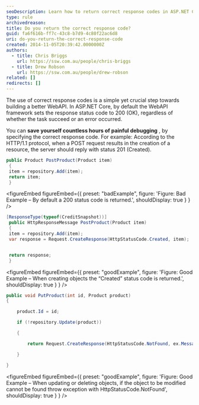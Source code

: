 ```yaml
---
seoDescription: Learn how to return correct response codes in ASP.NET Core WebAPI and improve debugging efficiency.
type: rule
archivedreason:
title: Do you return the correct response code?
guid: fa6f616b-ff7c-43c8-b7d9-4c80f22ac6d8
uri: do-you-return-the-correct-response-code
created: 2014-11-05T20:39:42.0000000Z
authors:
  - title: Chris Briggs
    url: https://ssw.com.au/people/chris-briggs
  - title: Drew Robson
    url: https://ssw.com.au/people/drew-robson
related: []
redirects: []
---
```


The use of correct response codes is a simple yet crucial step towards building a better WebAPI. In ASP.NET Core, by default the WebAPI framework sets the response status code to 200 (OK), regardless of whether the task succeed or an error occurred.

You can **save yourself countless hours of painful debugging** , by specifying the correct response code.
For example: According to the HTTP/1.1 protocol, when a POST request results in the creation of a resource, the server should reply with status 201 (Created).

```csharp
public Product PostProduct(Product item)
 {
 item = repository.Add(item);
 return item;
 }
```

<figureEmbed figureEmbed={{
  preset: "badExample",
  figure: 'Figure: Bad Example – By default a 200 status code is returned.',
  shouldDisplay: true
} } />


```csharp
[ResponseType(typeof(CreditSnapshot))]
 public HttpResponseMessage PostProduct(Product item)
 {
 item = repository.Add(item);
 var response = Request.CreateResponse(HttpStatusCode.Created, item);


 return response;
 }
```

<figureEmbed figureEmbed={{
  preset: "goodExample",
  figure: 'Figure: Good Example – When creating objects the “Created” status code is returned.',
  shouldDisplay: true
} } />


```csharp
public void PutProduct(int id, Product product)
{

    product.Id = id;

    if (!repository.Update(product))

    {

        return Request.CreateResponse(HttpStatusCode.NotFound, ex.Message);

    }

}
```

<figureEmbed figureEmbed={{
  preset: "goodExample",
  figure: 'Figure: Good Example – When updating or deleting objects, if the object to be modified cannot be found throw exception with HttpStatusCode.NotFound',
  shouldDisplay: true
} } />
